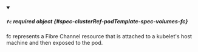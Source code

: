 


<details className="config-field" data-expandable="true" open>
<summary>

##### `fc` <span className="config-field-required" data-required="false">required</span> <span className="config-field-type">object</span> <span className="config-field-default"></span> <span className="config-field-enum"></span> {#spec-clusterRef-podTemplate-spec-volumes-fc}

fc represents a Fibre Channel resource that is attached to a kubelet's host machine and then exposed to the pod.

</summary>

<PartialFcreference />


</details>
